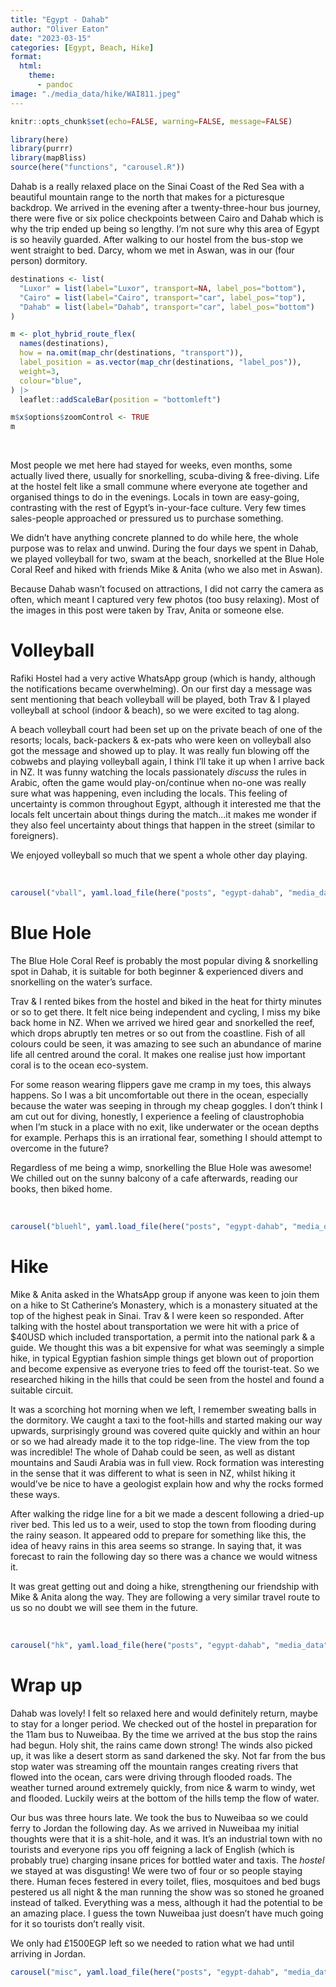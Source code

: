 ```yaml
---
title: "Egypt - Dahab"
author: "Oliver Eaton"
date: "2023-03-15"
categories: [Egypt, Beach, Hike]
format: 
  html:
    theme: 
      - pandoc
image: "./media_data/hike/WAI811.jpeg"
---
```


```r
knitr::opts_chunk$set(echo=FALSE, warning=FALSE, message=FALSE)
```

```r
library(here)
library(purrr)
library(mapBliss)
source(here("functions", "carousel.R"))
```

Dahab is a really relaxed place on the Sinai Coast of the Red Sea with a beautiful mountain range to the north that makes for a picturesque backdrop. We arrived in the evening after a twenty-three-hour bus journey, there were five or six police checkpoints between Cairo and Dahab which is why the trip ended up being so lengthy. I'm not sure why this area of Egypt is so heavily guarded. After walking to our hostel from the bus-stop we went straight to bed. Darcy, whom we met in Aswan, was in our (four person) dormitory.

```r
destinations <- list(
  "Luxor" = list(label="Luxor", transport=NA, label_pos="bottom"),
  "Cairo" = list(label="Cairo", transport="car", label_pos="top"),
  "Dahab" = list(label="Dahab", transport="car", label_pos="bottom")
)

m <- plot_hybrid_route_flex(
  names(destinations), 
  how = na.omit(map_chr(destinations, "transport")), 
  label_position = as.vector(map_chr(destinations, "label_pos")),
  weight=3,
  colour="blue",
) |> 
  leaflet::addScaleBar(position = "bottomleft")

m$x$options$zoomControl <- TRUE
m
```

<br>

Most people we met here had stayed for weeks, even months, some actually lived there, usually for snorkelling, scuba-diving & free-diving. Life at the hostel felt like a small commune where everyone ate together and organised things to do in the evenings. Locals in town are easy-going, contrasting with the rest of Egypt's in-your-face culture. Very few times sales-people approached or pressured us to purchase something.

We didn't have anything concrete planned to do while here, the whole purpose was to relax and unwind. During the four days we spent in Dahab, we played volleyball for two, swam at the beach, snorkelled at the Blue Hole Coral Reef and hiked with friends Mike & Anita (who we also met in Aswan).

Because Dahab wasn't focused on attractions, I did not carry the camera as often, which meant I captured very few photos (too busy relaxing). Most of the images in this post were taken by Trav, Anita or someone else.

# Volleyball

Rafiki Hostel had a very active WhatsApp group (which is handy, although the notifications became overwhelming). On our first day a message was sent mentioning that beach volleyball will be played, both Trav & I played volleyball at school (indoor & beach), so we were excited to tag along.

A beach volleyball court had been set up on the private beach of one of the resorts; locals, back-packers & ex-pats who were keen on volleyball also got the message and showed up to play. It was really fun blowing off the cobwebs and playing volleyball again, I think I'll take it up when I arrive back in NZ. It was funny watching the locals passionately *discuss* the rules in Arabic, often the game would play-on/continue when no-one was really sure what was happening, even including the locals. This feeling of uncertainty is common throughout Egypt, although it interested me that the locals felt uncertain about things during the match...it makes me wonder if they also feel uncertainty about things that happen in the street (similar to foreigners).

We enjoyed volleyball so much that we spent a whole other day playing.

<br>

```r
carousel("vball", yaml.load_file(here("posts", "egypt-dahab", "media_data", "volleyball", "volleyball.yml")))
```

# Blue Hole

The Blue Hole Coral Reef is probably the most popular diving & snorkelling spot in Dahab, it is suitable for both beginner & experienced divers and snorkelling on the water's surface.

Trav & I rented bikes from the hostel and biked in the heat for thirty minutes or so to get there. It felt nice being independent and cycling, I miss my bike back home in NZ. When we arrived we hired gear and snorkelled the reef, which drops abruptly ten metres or so out from the coastline. Fish of all colours could be seen, it was amazing to see such an abundance of marine life all centred around the coral. It makes one realise just how important coral is to the ocean eco-system.

For some reason wearing flippers gave me cramp in my toes, this always happens. So I was a bit uncomfortable out there in the ocean, especially because the water was seeping in through my cheap goggles. I don't think I am cut out for diving, honestly, I experience a feeling of claustrophobia when I'm stuck in a place with no exit, like underwater or the ocean depths for example. Perhaps this is an irrational fear, something I should attempt to overcome in the future?

Regardless of me being a wimp, snorkelling the Blue Hole was awesome! We chilled out on the sunny balcony of a cafe afterwards, reading our books, then biked home.

<br>

```r
carousel("bluehl", yaml.load_file(here("posts", "egypt-dahab", "media_data", "blue_hole", "blue_hole.yml")))
```

# Hike

Mike & Anita asked in the WhatsApp group if anyone was keen to join them on a hike to St Catherine's Monastery, which is a monastery situated at the top of the highest peak in Sinai. Trav & I were keen so responded. After talking with the hostel about transportation we were hit with a price of \$40USD which included transportation, a permit into the national park & a guide. We thought this was a bit expensive for what was seemingly a simple hike, in typical Egyptian fashion simple things get blown out of proportion and become expensive as everyone tries to feed off the tourist-teat. So we researched hiking in the hills that could be seen from the hostel and found a suitable circuit.

It was a scorching hot morning when we left, I remember sweating balls in the dormitory. We caught a taxi to the foot-hills and started making our way upwards, surprisingly ground was covered quite quickly and within an hour or so we had already made it to the top ridge-line. The view from the top was incredible! The whole of Dahab could be seen, as well as distant mountains and Saudi Arabia was in full view. Rock formation was interesting in the sense that it was different to what is seen in NZ, whilst hiking it would've be nice to have a geologist explain how and why the rocks formed these ways.

After walking the ridge line for a bit we made a descent following a dried-up river bed. This led us to a weir, used to stop the town from flooding during the rainy season. It appeared odd to prepare for something like this, the idea of heavy rains in this area seems so strange. In saying that, it was forecast to rain the following day so there was a chance we would witness it.

It was great getting out and doing a hike, strengthening our friendship with Mike & Anita along the way. They are following a very similar travel route to us so no doubt we will see them in the future.

<br>

```r
carousel("hk", yaml.load_file(here("posts", "egypt-dahab", "media_data", "hike", "hike.yml")))
```

# Wrap up

Dahab was lovely! I felt so relaxed here and would definitely return, maybe to stay for a longer period. We checked out of the hostel in preparation for the 11am bus to Nuweibaa. By the time we arrived at the bus stop the rains had begun. Holy shit, the rains came down strong! The winds also picked up, it was like a desert storm as sand darkened the sky. Not far from the bus stop water was streaming off the mountain ranges creating rivers that flowed into the ocean, cars were driving through flooded roads. The weather turned around extremely quickly, from nice & warm to windy, wet and flooded. Luckily weirs at the bottom of the hills temp the flow of water.

Our bus was three hours late. We took the bus to Nuweibaa so we could ferry to Jordan the following day. As we arrived in Nuweibaa my initial thoughts were that it is a shit-hole, and it was. It's an industrial town with no tourists and everyone rips you off feigning a lack of English (which is probably true) charging insane prices for bottled water and taxis. The *hostel* we stayed at was disgusting! We were two of four or so people staying there. Human feces festered in every toilet, flies, mosquitoes and bed bugs pestered us all night & the man running the show was so stoned he groaned instead of talked. Everything was a mess, although it had the potential to be an amazing place. I guess the town Nuweibaa just doesn't have much going for it so tourists don't really visit.

We only had £1500EGP left so we needed to ration what we had until arriving in Jordan.

```r
carousel("misc", yaml.load_file(here("posts", "egypt-dahab", "media_data", "misc", "misc.yml")))
```

